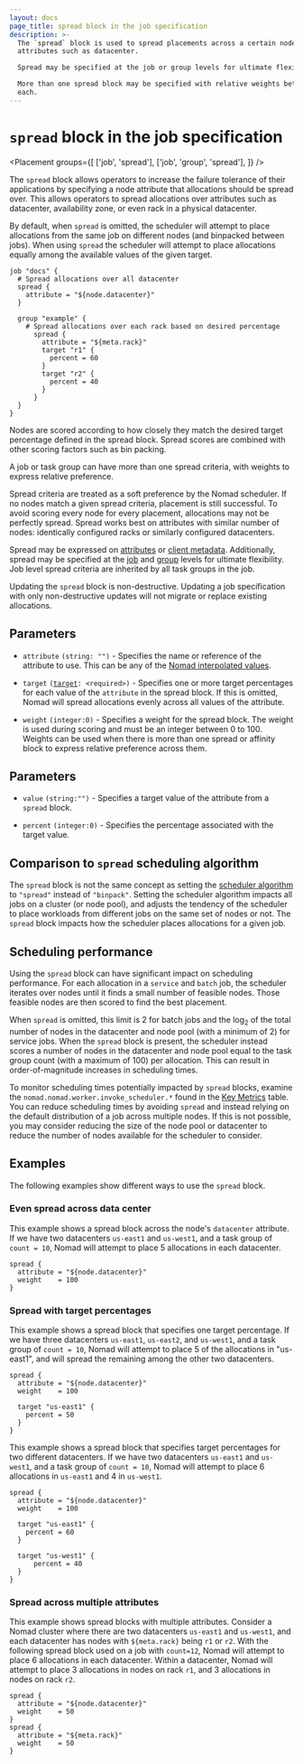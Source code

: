 ```yaml
---
layout: docs
page_title: spread block in the job specification
description: >-
  The `spread` block is used to spread placements across a certain node
  attributes such as datacenter.

  Spread may be specified at the job or group levels for ultimate flexibility.

  More than one spread block may be specified with relative weights between
  each.
---
```


# `spread` block in the job specification

<Placement
  groups={[
    ['job', 'spread'],
    ['job', 'group', 'spread'],
  ]}
/>

The `spread` block allows operators to increase the failure tolerance of their
applications by specifying a node attribute that allocations should be spread
over. This allows operators to spread allocations over attributes such as
datacenter, availability zone, or even rack in a physical datacenter.

By default, when `spread` is omitted, the scheduler will attempt to place
allocations from the same job on different nodes (and binpacked between
jobs). When using `spread` the scheduler will attempt to place allocations
equally among the available values of the given target.

```hcl
job "docs" {
  # Spread allocations over all datacenter
  spread {
    attribute = "${node.datacenter}"
  }

  group "example" {
    # Spread allocations over each rack based on desired percentage
      spread {
        attribute = "${meta.rack}"
        target "r1" {
          percent = 60
        }
        target "r2" {
          percent = 40
        }
      }
  }
}
```

Nodes are scored according to how closely they match the desired target
percentage defined in the spread block. Spread scores are combined with other
scoring factors such as bin packing.

A job or task group can have more than one spread criteria, with weights to
express relative preference.

Spread criteria are treated as a soft preference by the Nomad scheduler. If no
nodes match a given spread criteria, placement is still successful. To avoid
scoring every node for every placement, allocations may not be perfectly
spread. Spread works best on attributes with similar number of nodes:
identically configured racks or similarly configured datacenters.

Spread may be expressed on [attributes][interpolation] or [client
metadata][client-meta].  Additionally, spread may be specified at the [job][job]
and [group][group] levels for ultimate flexibility. Job level spread criteria
are inherited by all task groups in the job.

Updating the `spread` block is non-destructive. Updating a job specification
with only non-destructive updates will not migrate or replace existing
allocations.

## Parameters

- `attribute` `(string: "")` - Specifies the name or reference of the attribute
  to use. This can be any of the [Nomad interpolated
  values](/nomad/docs/runtime/interpolation#interpreted_node_vars).

- `target` <code>([target](#target-parameters): &lt;required&gt;)</code> - Specifies one or more target
  percentages for each value of the `attribute` in the spread block. If this is omitted,
  Nomad will spread allocations evenly across all values of the attribute.

- `weight` `(integer:0)` - Specifies a weight for the spread block. The weight is used
  during scoring and must be an integer between 0 to 100. Weights can be used
  when there is more than one spread or affinity block to express relative preference across them.

## Parameters

- `value` `(string:"")` - Specifies a target value of the attribute from a `spread` block.

- `percent` `(integer:0)` - Specifies the percentage associated with the target value.

## Comparison to `spread` scheduling algorithm

The `spread` block is not the same concept as setting the [scheduler
algorithm][] to `"spread"` instead of `"binpack"`. Setting the scheduler
algorithm impacts all jobs on a cluster (or node pool), and adjusts the tendency
of the scheduler to place workloads from different jobs on the same set of nodes
or not. The `spread` block impacts how the scheduler places allocations for a
given job.

## Scheduling performance

Using the `spread` block can have significant impact on scheduling
performance. For each allocation in a `service` and `batch` job, the scheduler
iterates over nodes until it finds a small number of feasible nodes. Those
feasible nodes are then scored to find the best placement.

When `spread` is omitted, this limit is 2 for batch jobs and the log<sub>2</sub>
of the total number of nodes in the datacenter and node pool (with a minimum of
2) for service jobs. When the `spread` block is present, the scheduler instead
scores a number of nodes in the datacenter and node pool equal to the task group
count (with a maximum of 100) per allocation. This can result in
order-of-magnitude increases in scheduling times.

To monitor scheduling times potentially impacted by `spread` blocks, examine the
`nomad.nomad.worker.invoke_scheduler.*` found in the [Key Metrics][] table. You
can reduce scheduling times by avoiding `spread` and instead relying on the
default distribution of a job across multiple nodes. If this is not possible,
you may consider reducing the size of the node pool or datacenter to reduce the
number of nodes available for the scheduler to consider.

## Examples

The following examples show different ways to use the `spread` block.

### Even spread across data center

This example shows a spread block across the node's `datacenter` attribute. If we have
two datacenters `us-east1` and `us-west1`, and a task group of `count = 10`,
Nomad will attempt to place 5 allocations in each datacenter.

```hcl
spread {
  attribute = "${node.datacenter}"
  weight    = 100
}
```

### Spread with target percentages

This example shows a spread block that specifies one target percentage. If we
have three datacenters `us-east1`, `us-east2`, and `us-west1`, and a task group
of `count = 10`, Nomad will attempt to place 5 of the allocations in "us-east1",
and will spread the remaining among the other two datacenters.

```hcl
spread {
  attribute = "${node.datacenter}"
  weight    = 100

  target "us-east1" {
    percent = 50
  }
}
```

This example shows a spread block that specifies target percentages for two
different datacenters. If we have two datacenters `us-east1` and `us-west1`,
and a task group of `count = 10`, Nomad will attempt to place 6 allocations
in `us-east1` and 4 in `us-west1`.

```hcl
spread {
  attribute = "${node.datacenter}"
  weight    = 100

  target "us-east1" {
    percent = 60
  }

  target "us-west1" {
      percent = 40
  }
}
```

### Spread across multiple attributes

This example shows spread blocks with multiple attributes. Consider a Nomad cluster
where there are two datacenters `us-east1` and `us-west1`, and each datacenter has nodes
with `${meta.rack}` being `r1` or `r2`. With the following spread block used on a job with `count=12`, Nomad
will attempt to place 6 allocations in each datacenter. Within a datacenter, Nomad will
attempt to place 3 allocations in nodes on rack `r1`, and 3 allocations in nodes on rack `r2`.

```hcl
spread {
  attribute = "${node.datacenter}"
  weight    = 50
}
spread {
  attribute = "${meta.rack}"
  weight    = 50
}
```

[job]: /nomad/docs/job-specification/job 'Nomad job Job Specification'
[group]: /nomad/docs/job-specification/group 'Nomad group Job Specification'
[client-meta]: /nomad/docs/configuration/client#meta 'Nomad meta Job Specification'
[task]: /nomad/docs/job-specification/task 'Nomad task Job Specification'
[interpolation]: /nomad/docs/runtime/interpolation 'Nomad interpolation'
[node-variables]: /nomad/docs/runtime/interpolation#node-variables- 'Nomad interpolation-Node variables'
[constraint]: /nomad/docs/job-specification/constraint 'Nomad Constraint job Specification'
[Key Metrics]: /nomad/docs/operations/metrics-reference#key-metrics
[scheduler algorithm]: /nomad/commands/operator/scheduler/set-config#scheduler-algorithm
